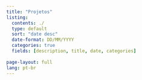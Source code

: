 ```yaml
---
title: "Projetos"
listing: 
  contents: ./
  type: default
  sort: "date desc"
  date-format: DD/MM/YYYY
  categories: true
  fields: [description, title, date, categories]
  
page-layout: full
lang: pt-br
---
```


